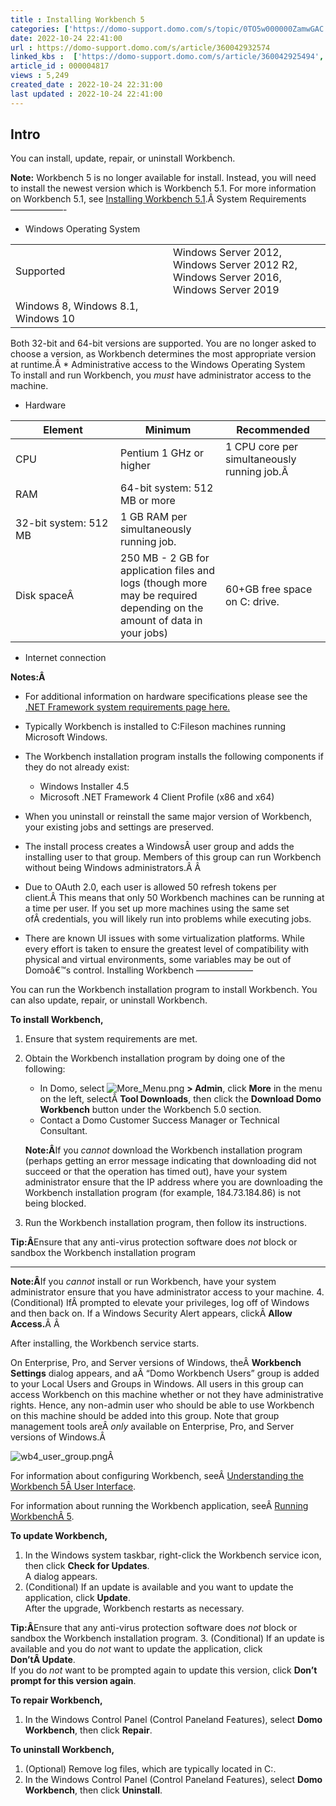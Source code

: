 ```yaml
---
title : Installing Workbench 5
categories: ['https://domo-support.domo.com/s/topic/0TO5w000000ZamwGAC']
date: 2022-10-24 22:41:00
url : https://domo-support.domo.com/s/article/360042932574
linked_kbs :  ['https://domo-support.domo.com/s/article/360042925494', 'https://domo-support.domo.com/s/knowledge-base', 'https://domo-support.domo.com/s/article/360042932594', 'https://domo-support.domo.com/s/article/360043429953', 'https://domo-support.domo.com/s/article/360042932654', 'https://domo-support.domo.com/s/article/4406022964375', 'https://domo-support.domo.com/s/article/360043429933', 'https://domo-support.domo.com/s/article/360043429693', 'https://domo-support.domo.com/s/topic/0TO5w000000ZamwGAC', 'https://domo-support.domo.com/s/article/360042932574', 'https://domo-support.domo.com/s/article/360043429913']
article_id : 000004817
views : 5,249
created_date : 2022-10-24 22:31:00
last updated : 2022-10-24 22:41:00
---
```




Intro
-----


You can install, update, repair, or uninstall Workbench.


**Note:** Workbench 5 is no longer available for install. Instead, you will need to install the newest version which is Workbench 5.1. For more information on Workbench 5.1, see [Installing Workbench 5.1](..\installing_workbench_51\index.md).Â
System Requirements
-------------------



* Windows Operating System



|  |  |
| --- | --- |
| Supported | Windows Server 2012, Windows Server 2012 R2, Windows Server 2016, Windows Server 2019
Windows 8, Windows 8.1, Windows 10 |

Both 32-bit and 64-bit versions are supported. You are no longer asked to choose a version, as Workbench determines the most appropriate version at runtime.Â
* Administrative access to the Windows Operating System  
To install and run Workbench, you *must* have administrator access to the machine.



* Hardware



| Element | Minimum | Recommended |
| --- | --- | --- |
| CPU | Pentium 1 GHz or higher | 1 CPU core per simultaneously running job.Â  |
| RAM | 64-bit system: 512 MB or more
32-bit system: 512 MB | 1 GB RAM per simultaneously running job. |
| Disk spaceÂ  | 250 MB - 2 GB for application files and logs (though more may be required depending on the amount of data in your jobs) | 60+GB free space on C: drive. |
* Internet connection


**Notes:Â**



* For additional information on hardware specifications please see the [.NET Framework system requirements page here.](https://docs.microsoft.com/en-us/dotnet/framework/get-started/system-requirements)
* Typically Workbench is installed to C:\Program Files\Domo\Workbench on machines running Microsoft Windows.
* The Workbench installation program installs the following components if they do not already exist:



	+ Windows Installer 4.5
	+ Microsoft .NET Framework 4 Client Profile (x86 and x64)
* When you uninstall or reinstall the same major version of Workbench, your existing jobs and settings are preserved.
* The install process creates a WindowsÂ user group and adds the installing user to that group. Members of this group can run Workbench without being Windows administrators.Â Â
* Due to OAuth 2.0, each user is allowed 50 refresh tokens per client.Â This means that only 50 Workbench machines can be running at a time per user. If you set up more machines using the same set ofÂ credentials, you will likely run into problems while executing jobs.
* There are known UI issues with some virtualization platforms. While every effort is taken to ensure the greatest level of compatibility with physical and virtual environments, some variables may be out of Domoâ€™s control.
Installing Workbench
--------------------


You can run the Workbench installation program to install Workbench. You can also update, repair, or uninstall Workbench.


**To install Workbench,**


1. Ensure that system requirements are met.
2. Obtain the Workbench installation program by doing one of the following:



	* In Domo, select ![More_Menu.png](More_Menu.png) **> Admin**, click **More** in the menu on the left, selectÂ **Tool Downloads**, then click the **Download Domo Workbench** button under the Workbench 5.0 section.
	* Contact a Domo Customer Success Manager or Technical Consultant.
	
	
	**Note:Â**If you *cannot* download the Workbench installation program (perhaps getting an error message indicating that downloading did not succeed or that the operation has timed out), have your system administrator ensure that the IP address where you are downloading the Workbench installation program (for example, 184.73.184.86) is not being blocked.
3. Run the Workbench installation program, then follow its instructions.


**Tip:Â**Ensure that any anti-virus protection software does *not* block or sandbox the Workbench installation program


---


**Note:Â**If you *cannot* install or run Workbench, have your system administrator ensure that you have administrator access to your machine.
4. (Conditional) IfÂ prompted to elevate your privileges, log off of Windows and then back on. If a Windows Security Alert appears, clickÂ **Allow Access.**Â Â


After installing, the Workbench service starts.


On Enterprise, Pro, and Server versions of Windows, theÂ **Workbench Settings** dialog appears, and aÂ "Domo Workbench Users" group is added to your Local Users and Groups in Windows. All users in this group can access Workbench on this machine whether or not they have administrative rights. Hence, any non-admin user who should be able to use Workbench on this machine should be added into this group. Note that group management tools areÂ *only* available on Enterprise, Pro, and Server versions of Windows.Â   
  
![wb4_user_group.png](wb4_user_group.png)Â 


For information about configuring Workbench, seeÂ [Understanding the Workbench 5Â User Interface](..\understanding_the_workbench_5_user_interface\index.html "Understanding the Workbench 4 User Interface").


For information about running the Workbench application, seeÂ [Running WorkbenchÂ 5](..\running_workbench_5\index.html "Running Workbench 4").


**To update Workbench,**


1. In the Windows system taskbar, right-click the Workbench service icon, then click **Check for Updates**.  
A dialog appears.
2. (Conditional) If an update is available and you want to update the application, click **Update**.  
After the upgrade, Workbench restarts as necessary.


**Tip:Â**Ensure that any anti-virus protection software does *not* block or sandbox the Workbench installation program.
3. (Conditional) If an update is available and you do *not* want to update the application, click **Don'tÂ Update**.  
If you do *not* want to be prompted again to update this version, click **Don't prompt for this version again**.


**To repair Workbench,**


1. In the Windows Control Panel (Control Panel\Programs\Programs and Features), select **Domo Workbench**, then click **Repair**.


**To uninstall Workbench,**


1. (Optional) Remove log files, which are typically located in C:\ProgramData\DomoWorkbench.
2. In the Windows Control Panel (Control Panel\Programs\Programs and Features), select **Domo Workbench**, then click **Uninstall**.